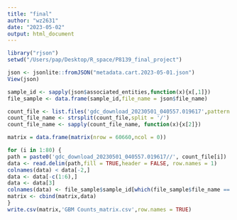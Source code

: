 ```yaml
---
title: "final"
author: "wz2631"
date: "2023-05-02"
output: html_document
---
```


```r
library("rjson")
setwd("/Users/pap/Desktop/R_space/P8139_final_project")
```


```r
json <- jsonlite::fromJSON("metadata.cart.2023-05-01.json")   
View(json)

sample_id <- sapply(json$associated_entities,function(x){x[,1]})
file_sample <- data.frame(sample_id,file_name = json$file_name)  

count_file <- list.files('gdc_download_20230501_040557.019617',pattern = '*.tsv',recursive = TRUE) 
count_file_name <- strsplit(count_file,split = '/')
count_file_name <- sapply(count_file_name, function(x){x[2]})

matrix = data.frame(matrix(nrow = 60660,ncol = 0))

for (i in 1:80) {
path = paste0('gdc_download_20230501_040557.019617//', count_file[i]) 
data <- read.delim(path,fill = TRUE,header = FALSE, row.names = 1) 
colnames(data) < data[-2,]
data <- data[-c(1:6),]
data <- data[3]   
colnames(data) <- file_sample$sample_id[which(file_sample$file_name == count_file_name[i])]
matrix <- cbind(matrix,data)
}
write.csv(matrix,'GBM Counts_matrix.csv',row.names = TRUE)
```

